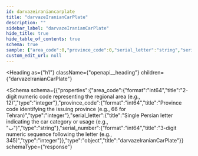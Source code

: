 ```yaml
---
id: darvazeiraniancarplate
title: "darvazeIranianCarPlate"
description: ""
sidebar_label: "darvazeIranianCarPlate"
hide_title: true
hide_table_of_contents: true
schema: true
sample: {"area_code":0,"province_code":0,"serial_letter":"string","serial_number":0}
custom_edit_url: null
---
```



<Heading
  as={"h1"}
  className={"openapi__heading"}
  children={"darvazeIranianCarPlate"}
>
</Heading>





<Schema
  schema={{"properties":{"area_code":{"format":"int64","title":"2-digit numeric code representing the regional area (e.g., 12)","type":"integer"},"province_code":{"format":"int64","title":"Province code identifying the issuing province (e.g., 66 for Tehran)","type":"integer"},"serial_letter":{"title":"Single Persian letter indicating the car category or usage (e.g., \"ب\")","type":"string"},"serial_number":{"format":"int64","title":"3-digit numeric sequence following the letter (e.g., 345)","type":"integer"}},"type":"object","title":"darvazeIranianCarPlate"}}
  schemaType={"response"}
>
  
</Schema>
            